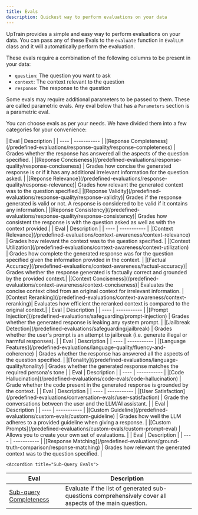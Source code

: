 ```yaml
---
title: Evals
description: Quickest way to perform evaluations on your data
---
```


UpTrain provides a simple and easy way to perform evaluations on your data. You can pass any of these Evals to the `evaluate` function in `EvalLLM` class and it will automatically perform the evaluation.

These evals require a combination of the following columns to be present in your data:

- `question`: The question you want to ask
- `context`: The context relevant to the question
- `response`: The response to the question

Some evals may require additional parameters to be passed to them. These are called parametric evals. Any eval below that has a `Parameters` section is a parametric eval.

You can choose evals as per your needs. We have divided them into a few categories for your convenience:

<AccordionGroup>
  <Accordion title="Response Quality Evals">
| Eval | Description |
| ---- | ----------- |
|[Reponse Completeness](/predefined-evaluations/response-quality/response-completeness) | Grades whether the response has answered all the aspects of the question specified. |
|[Reponse Conciseness](/predefined-evaluations/response-quality/response-conciseness) | Grades how concise the generated response is or if it has any additional irrelevant information for the question asked. |
|[Reponse Relevance](/predefined-evaluations/response-quality/response-relevance)| Grades how relevant the generated context was to the question specified.|
|[Reponse Validity](/predefined-evaluations/response-quality/response-validity)| Grades if the response generated is valid or not. A response is considered to be valid if it contains any information.|
|[Reponse Consistency](/predefined-evaluations/response-quality/response-consistency)| Grades how consistent the response is with the question asked as well as with the context provided.|
  </Accordion>

  <Accordion title="Context Awareness Evals">
| Eval | Description |
| ---- | ----------- |
|[Context Relevance](/predefined-evaluations/context-awareness/context-relevance) | Grades how relevant the context was to the question specified. |
|[Context Utilization](/predefined-evaluations/context-awareness/context-utilization) | Grades how complete the generated response was for the question specified given the information provided in the context. |
|[Factual Accuracy](/predefined-evaluations/context-awareness/factual-accuracy)| Grades whether the response generated is factually correct and grounded by the provided context.|
|[Context Conciseness](/predefined-evaluations/context-awareness/context-conciseness)| Evaluates the concise context cited from an original context for irrelevant information.
|[Context Reranking](/predefined-evaluations/context-awareness/context-reranking)| Evaluates how efficient the reranked context is compared to the original context.|
  </Accordion>

  <Accordion title="Security Evals">
| Eval | Description |
| ---- | ----------- |
|[Prompt Injection](/predefined-evaluations/safeguarding/prompt-injection) | Grades whether the generated response is leaking any system prompt. |
|[Jailbreak Detection](/predefined-evaluations/safeguarding/jailbreak) | Grades whether the user's prompt is an attempt to jailbreak (i.e. generate illegal or harmful responses). |
  </Accordion>

  <Accordion title="Language Quality Evals">
| Eval | Description |
| ---- | ----------- |
|[Language Features](/predefined-evaluations/language-quality/fluency-and-coherence) | Grades whether the response has answered all the aspects of the question specified. |
|[Tonality](/predefined-evaluations/language-quality/tonality) | Grades whether the generated response matches the required persona's tone  |
  </Accordion>

  <Accordion title="Code Related Evals">
| Eval | Description |
| ---- | ----------- |
|[Code Hallucination](/predefined-evaluations/code-evals/code-hallucination) | Grade whether the code present in the generated response is grounded by the context. |
  </Accordion>

  <Accordion title="Conversation Evals">
| Eval | Description |
| ---- | ----------- |
|[User Satisfaction](/predefined-evaluations/conversation-evals/user-satisfaction) | Grade the conversations between the user and the LLM/AI assistant. |
  </Accordion>

  <Accordion title="Creating Custom Evals">
| Eval | Description |
| ---- | ----------- |
|[Custom Guideline](/predefined-evaluations/custom-evals/custom-guideline) | Grades how well the LLM adheres to a provided guideline when giving a response. |
|[Custom Prompts](/predefined-evaluations/custom-evals/custom-prompt-eval) | Allows you to create your own set of evaluations. |
  </Accordion>

  <Accordion title="Ground Truth Comparison Evals">
| Eval | Description |
| ---- | ----------- |
|[Response Matching](/predefined-evaluations/ground-truth-comparison/response-matching) | Grades how relevant the generated context was to the question specified. |
  </Accordion>

    <Accordion title="Sub-Query Evals">
| Eval | Description |
| ---- | ----------- |
|[Sub-query Completeness](/predefined-evaluations/sub-query/sub-query-completeness) | Evaluate if the list of generated sub-questions comprehensively cover all aspects of the main question. |
  </Accordion>

  
</AccordionGroup>